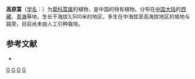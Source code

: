 {{Speciesbox
| taxon = Artemisia youngii
| binomial_authority = [[凌元洁|Y. R. Ling]]
}}

'''高原蒿'''（[[学名|学名]]：{{lang|la|''Artemisia youngii''}}）为[[菊科|菊科]][[蒿属|蒿属]]的植物，是中国的特有植物。分布在[[中国大陆|中国大陆]]的[[西藏|西藏]]、[[青海|青海]]等地，生长于海拔3,500米的地区，多生在中海拔至高海拔地区的坡地与路旁，目前尚未由人工引种栽培。

== 参考文献 ==
<div class="references-small">
* {{cite web| url =http://www.bioinfo.cn/db05/KmzwSpecies.php?action=view&id=3553| title =高原蒿| work =《中国高等植物数据库全库》| publisher =中国科学院微生物研究所| author =昆明植物研究所| accessdate =2009-02-24| deadurl =yes| archiveurl =https://web.archive.org/web/20160305105555/http://www.bioinfo.cn/db05/KmzwSpecies.php?action=view&id=3553| archivedate =2016-03-05}}
</div>

{{Taxonbar}}
[[Category:蒿属|G]]
[[Category:中国特有植物|G]]
[[Category:西藏植物|G]]
[[Category:青海植物|G]]